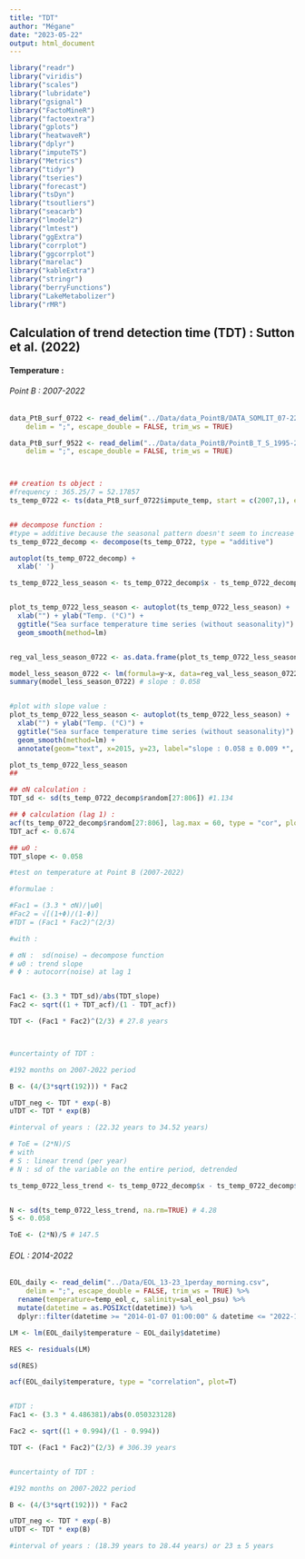 ```yaml
---
title: "TDT"
author: "Mégane"
date: "2023-05-22"
output: html_document
---
```


```r
library("readr")
library("viridis")
library("scales")
library("lubridate")
library("gsignal")
library("FactoMineR")
library("factoextra")
library("gplots")
library("heatwaveR")
library("dplyr")
library("imputeTS")
library("Metrics")
library("tidyr")
library("tseries")
library("forecast")
library("tsDyn")
library("tsoutliers")
library("seacarb")
library("lmodel2")
library("lmtest")
library("ggExtra")
library("corrplot")
library("ggcorrplot")
library("marelac")
library("kableExtra")
library("stringr")
library("berryFunctions")
library("LakeMetabolizer")
library("rMR")

```


## Calculation of trend detection time (TDT) : Sutton et al. (2022)  
  
  
#### Temperature :  
  
###### Point B : 2007-2022  
  

```r

data_PtB_surf_0722 <- read_delim("../Data/data_PointB/DATA_SOMLIT_07-22_impute_0m.csv", 
    delim = ";", escape_double = FALSE, trim_ws = TRUE)

data_PtB_surf_9522 <- read_delim("../Data/data_PointB/PointB_T_S_1995-2022_CLEAN_impute_0m.csv", 
    delim = ";", escape_double = FALSE, trim_ws = TRUE)



## creation ts object :
#frequency : 365.25/7 = 52.17857
ts_temp_0722 <- ts(data_PtB_surf_0722$impute_temp, start = c(2007,1), end = c(2022,52), freq = 52)


## decompose function :
#type = additive because the seasonal pattern doesn't seem to increase in variation, seasonal pattern looks constant
ts_temp_0722_decomp <- decompose(ts_temp_0722, type = "additive")

autoplot(ts_temp_0722_decomp) +
  xlab(' ')

```
  
  

```r

ts_temp_0722_less_season <- ts_temp_0722_decomp$x - ts_temp_0722_decomp$seasonal


plot_ts_temp_0722_less_season <- autoplot(ts_temp_0722_less_season) + 
  xlab("") + ylab("Temp. (°C)") +
  ggtitle("Sea surface temperature time series (without seasonality)") +
  geom_smooth(method=lm)


reg_val_less_season_0722 <- as.data.frame(plot_ts_temp_0722_less_season$data)

model_less_season_0722 <- lm(formula=y~x, data=reg_val_less_season_0722)
summary(model_less_season_0722) # slope : 0.058


#plot with slope value :
plot_ts_temp_0722_less_season <- autoplot(ts_temp_0722_less_season) + 
  xlab("") + ylab("Temp. (°C)") +
  ggtitle("Sea surface temperature time series (without seasonality)") +
  geom_smooth(method=lm) +
  annotate(geom="text", x=2015, y=23, label="slope : 0.058 ± 0.009 *", color="black")

plot_ts_temp_0722_less_season
##

```


```r

## σN calculation : 
TDT_sd <- sd(ts_temp_0722_decomp$random[27:806]) #1.134

## Φ calculation (lag 1) :
acf(ts_temp_0722_decomp$random[27:806], lag.max = 60, type = "cor", plot = F) # 0.674
TDT_acf <- 0.674

## ω0 :
TDT_slope <- 0.058

```



```r

#test on temperature at Point B (2007-2022)

#formulae :

#Fac1 = (3.3 * σN)/|ω0|
#Fac2 = √[(1+Φ)/(1-Φ)]
#TDT = (Fac1 * Fac2)^(2/3)

#with :

# σN :  sd(noise) → decompose function
# ω0 : trend slope
# Φ : autocorr(noise) at lag 1


Fac1 <- (3.3 * TDT_sd)/abs(TDT_slope)
Fac2 <- sqrt((1 + TDT_acf)/(1 - TDT_acf))

TDT <- (Fac1 * Fac2)^(2/3) # 27.8 years



#uncertainty of TDT :

#192 months on 2007-2022 period

B <- (4/(3*sqrt(192))) * Fac2

uTDT_neg <- TDT * exp(-B)
uTDT <- TDT * exp(B)

#interval of years : (22.32 years to 34.52 years)
```
  
  

```r

# ToE = (2*N)/S
# with 
# S : linear trend (per year)
# N : sd of the variable on the entire period, detrended

ts_temp_0722_less_trend <- ts_temp_0722_decomp$x - ts_temp_0722_decomp$trend


N <- sd(ts_temp_0722_less_trend, na.rm=TRUE) # 4.28
S <- 0.058 

ToE <- (2*N)/S # 147.5

```







###### EOL : 2014-2022  
  

```r

EOL_daily <- read_delim("../Data/EOL_13-23_1perday_morning.csv", 
    delim = ";", escape_double = FALSE, trim_ws = TRUE) %>% 
  rename(temperature=temp_eol_c, salinity=sal_eol_psu) %>% 
  mutate(datetime = as.POSIXct(datetime)) %>% 
  dplyr::filter(datetime >= "2014-01-07 01:00:00" & datetime <= "2022-12-31 01:00:00")

LM <- lm(EOL_daily$temperature ~ EOL_daily$datetime)

RES <- residuals(LM)

sd(RES)

acf(EOL_daily$temperature, type = "correlation", plot=T)


#TDT :
Fac1 <- (3.3 * 4.486381)/abs(0.050323128)

Fac2 <- sqrt((1 + 0.994)/(1 - 0.994))

TDT <- (Fac1 * Fac2)^(2/3) # 306.39 years


#uncertainty of TDT :

#192 months on 2007-2022 period

B <- (4/(3*sqrt(192))) * Fac2

uTDT_neg <- TDT * exp(-B)
uTDT <- TDT * exp(B)

#interval of years : (18.39 years to 28.44 years) or 23 ± 5 years





```







